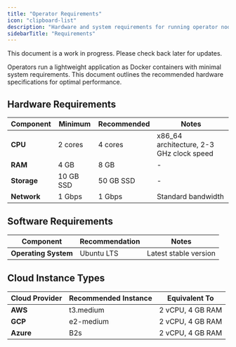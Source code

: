 ```yaml
---
title: "Operator Requirements"
icon: "clipboard-list"
description: "Hardware and system requirements for running operator nodes"
sidebarTitle: "Requirements"
---
```


<Note>
    This document is a work in progress. Please check back later for updates.
</Note>

Operators run a lightweight application as Docker containers with minimal system requirements. This document outlines the recommended hardware specifications for optimal performance.

## Hardware Requirements

| Component | Minimum | Recommended | Notes |
|-----------|---------|-------------|-------|
| **CPU** | 2 cores | 4 cores | x86_64 architecture, 2-3 GHz clock speed |
| **RAM** | 4 GB | 8 GB | - |
| **Storage** | 10 GB SSD | 50 GB SSD | - |
| **Network** | 1 Gbps | 1 Gbps | Standard bandwidth |

## Software Requirements

| Component | Recommendation | Notes |
|-----------|----------------|-------|
| **Operating System** | Ubuntu LTS | Latest stable version |

## Cloud Instance Types

| Cloud Provider | Recommended Instance | Equivalent To |
|----------------|---------------------|--------------|
| **AWS** | t3.medium | 2 vCPU, 4 GB RAM |
| **GCP** | e2-medium | 2 vCPU, 4 GB RAM |
| **Azure** | B2s | 2 vCPU, 4 GB RAM |

